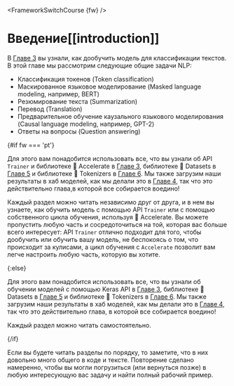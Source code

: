 <FrameworkSwitchCourse {fw} />

# Введение[[introduction]]

<CourseFloatingBanner
    chapter={7}
    classNames="absolute z-10 right-0 top-0"
/>

В [Главе 3](../chapter3) вы узнали, как дообучить модель для классификации текстов. В этой главе мы рассмотрим следующие общие задачи NLP:

- Классификация токенов (Token classification)
- Маскированное языковое моделирование (Masked language modeling, например, BERT)
- Резюмирование текста (Summarization)
- Перевод (Translation)
- Предварительное обучение каузального языкового моделирования (Causal language modeling, например, GPT-2)
- Ответы на вопросы (Question answering)

{#if fw === 'pt'}

Для этого вам понадобится использовать все, что вы узнали об API `Trainer` и библиотеке 🤗 Accelerate в [Главе 3](../chapter3), библиотеке 🤗 Datasets в [Главе 5](../chapter5) и библиотеке 🤗 Tokenizers в [Главе 6](../chapter6). Мы также загрузим наши результаты в хаб моделей, как мы делали это в [Главе 4](../chapter4), так что это действительно глава,в которой все собирается воедино!

Каждый раздел можно читать независимо друг от друга, и в нем вы узнаете, как обучить модель с помощью API `Trainer` или с помощью собственного цикла обучения, используя 🤗 Accelerate. Вы можете пропустить любую часть и сосредоточиться на той, которая вас больше всего интересует: API `Trainer` отлично подходит для того, чтобы дообучить или обучить вашу модель, не беспокоясь о том, что происходит за кулисами, а цикл обучения с `Accelerate` позволит вам легче настроить любую часть, которую вы хотите.

{:else}

Для этого вам понадобится использовать все, что вы узнали об обучении моделей с помощью Keras API в [Главе 3](../chapter3), библиотеке 🤗 Datasets в [Главе 5](../chapter5) и библиотеке 🤗 Tokenizers в [Главе 6](../chapter6). Мы также загрузим наши результаты в хаб моделей, как мы делали это в [Главе 4](../chapter4), так что это действительно глава, в которой все собирается воедино!

Каждый раздел можно читать самостоятельно.

{/if}


<Tip>

Если вы будете читать разделы по порядку, то заметите, что в них довольно много общего в коде и тексте. Повторение сделано намеренно, чтобы вы могли погрузиться (или вернуться позже) в любую интересующую вас задачу и найти полный рабочий пример.

</Tip>
